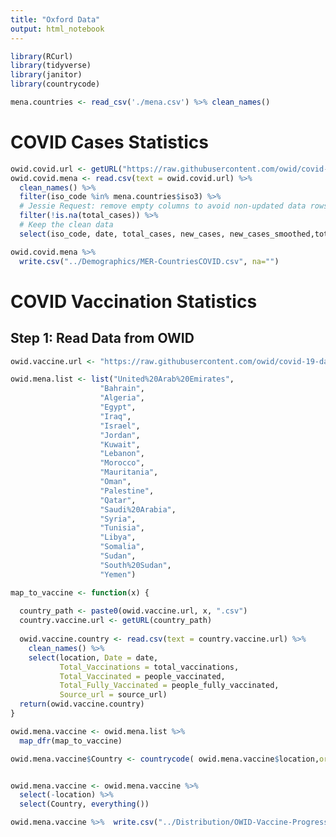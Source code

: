 ```yaml
---
title: "Oxford Data"
output: html_notebook
---
```


```r
library(RCurl)
library(tidyverse)
library(janitor)
library(countrycode)
```

```r
mena.countries <- read_csv('./mena.csv') %>% clean_names()
```

# COVID Cases Statistics

```r
owid.covid.url <- getURL("https://raw.githubusercontent.com/owid/covid-19-data/master/public/data/owid-covid-data.csv")
owid.covid.mena <- read.csv(text = owid.covid.url) %>%
  clean_names() %>%
  filter(iso_code %in% mena.countries$iso3) %>%
  # Jessie Request: remove empty columns to avoid non-updated data rows
  filter(!is.na(total_cases)) %>%
  # Keep the clean data
  select(iso_code, date, total_cases, new_cases, new_cases_smoothed,total_deaths,new_deaths,new_deaths_smoothed)

owid.covid.mena %>%
  write.csv("../Demographics/MER-CountriesCOVID.csv", na="")
```

# COVID Vaccination Statistics

## Step 1: Read Data from OWID

```r
owid.vaccine.url <- "https://raw.githubusercontent.com/owid/covid-19-data/master/public/data/vaccinations/country_data/"

owid.mena.list <- list("United%20Arab%20Emirates", 
                    "Bahrain", 
                    "Algeria", 
                    "Egypt", 
                    "Iraq", 
                    "Israel",
                    "Jordan", 
                    "Kuwait", 
                    "Lebanon", 
                    "Morocco", 
                    "Mauritania", 
                    "Oman", 
                    "Palestine", 
                    "Qatar", 
                    "Saudi%20Arabia",
                    "Syria", 
                    "Tunisia",
                    "Libya",
                    "Somalia",
                    "Sudan",
                    "South%20Sudan",
                    "Yemen")

map_to_vaccine <- function(x) {
 
  country_path <- paste0(owid.vaccine.url, x, ".csv")
  country.vaccine.url <- getURL(country_path)
  
  owid.vaccine.country <- read.csv(text = country.vaccine.url) %>%
    clean_names() %>%
    select(location, Date = date, 
           Total_Vaccinations = total_vaccinations, 
           Total_Vaccinated = people_vaccinated,
           Total_Fully_Vaccinated = people_fully_vaccinated,
           Source_url = source_url)
  return(owid.vaccine.country)
}

owid.mena.vaccine <- owid.mena.list %>%
  map_dfr(map_to_vaccine)

owid.mena.vaccine$Country <- countrycode( owid.mena.vaccine$location,origin = 'country.name', destination = 'iso3c') 


owid.mena.vaccine <- owid.mena.vaccine %>%
  select(-location) %>%
  select(Country, everything())

owid.mena.vaccine %>%  write.csv("../Distribution/OWID-Vaccine-Progress.csv", na = "") 
```


